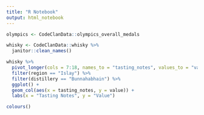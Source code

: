 ```yaml
---
title: "R Notebook"
output: html_notebook
---
```


```r
olympics <- CodeClanData::olympics_overall_medals
```


```r
whisky <- CodeClanData::whisky %>% 
  janitor::clean_names()

```

```r
whisky %>% 
  pivot_longer(cols = 7:18, names_to = "tasting_notes", values_to = "value") %>% 
  filter(region == "Islay") %>% 
  filter(distillery == "Bunnahabhain") %>% 
  ggplot() +
  geom_col(aes(x = tasting_notes, y = value)) +
  labs(x = "Tasting Notes", y = "Value")
```

```r
colours()
```

